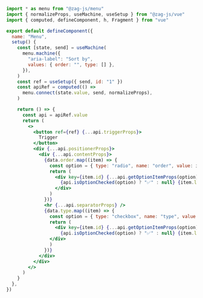 ```jsx
import * as menu from "@zag-js/menu"
import { normalizeProps, useMachine, useSetup } from "@zag-js/vue"
import { computed, defineComponent, h, Fragment } from "vue"

export default defineComponent({
  name: "Menu",
  setup() {
    const [state, send] = useMachine(
      menu.machine({
        "aria-label": "Sort by",
        values: { order: "", type: [] },
      }),
    )
    const ref = useSetup({ send, id: "1" })
    const apiRef = computed(() =>
      menu.connect(state.value, send, normalizeProps),
    )

    return () => {
      const api = apiRef.value
      return (
        <>
          <button ref={ref} {...api.triggerProps}>
            Trigger
          </button>
          <div {...api.positionerProps}>
            <div {...api.contentProps}>
              {data.order.map((item) => {
                const option = { type: "radio", name: "order", value: item.id }
                return (
                  <div key={item.id} {...api.getOptionItemProps(option)}>
                    {api.isOptionChecked(option) ? "✅" : null} {item.label}
                  </div>
                )
              })}
              <hr {...api.separatorProps} />
              {data.type.map((item) => {
                const option = { type: "checkbox", name: "type", value: item.id }
                return (
                  <div key={item.id} {...api.getOptionItemProps(option)}>
                    {api.isOptionChecked(option) ? "✅" : null} {item.label}
                </div>
                )
              })}
            </div>
          </div>
        </>
      )
    }
  },
})
```
